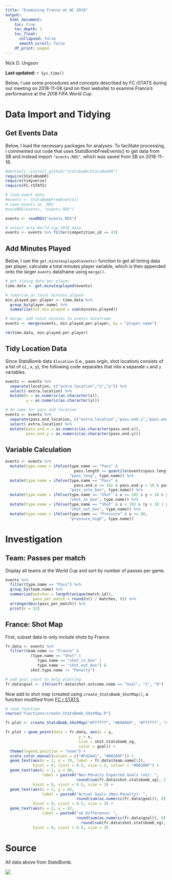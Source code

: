 ```yaml
---
title: "Examining France at WC 2018"
output:
  html_document:
    toc: true
    toc_depth: 2
    toc_float: 
      collapsed: false
      smooth_scroll: false
    df_print: paged
---
```

Nick D. Ungson

**Last updated:** `r Sys.time()`

Below, I use some procedures and concepts described by FC rSTATS during our meeting on 2018-11-08 (and on their website) to examine France's performance at the *2018 FIFA World Cup*. 

# Data Import and Tidying
## Get Events Data

Below, I load the necessary packages for analyses. To facilitate processing, I commented out code that uses StatsBombFreeEvents() to get data from SB and instead import `"events.RDS"`, which was saved from SB on 2018-11-18.

```r
#devtools::install_github("statsbomb/StatsBombR")
require(StatsBombR)
require(tidyverse)
require(FC.rSTATS)

# load event data
#events <- StatsBombFreeEvents()
# save events as .RDS
#saveRDS(events, "events.RDS")

events <- readRDS("events.RDS")

# select only World Cup 2018 data
events <- events %>% filter(competition_id == 43)
```

## Add Minutes Played
Below, I use the `get.minutesplayed(events)` function to get all timing data per player, calculate a total minutes player variable, which is then appended onto the larger `events` dataframe using `merge()`.
```r
# get timing data per player
time.data <- get.minutesplayed(events)

# sumarise as total minutes played 
min.played.per.player <- time.data %>% 
  group_by(player.name) %>% 
  summarize(tot.min.played = sum(minutes.played))

# merge: add total minutes to events dataframe 
events <- merge(events, min.played.per.player, by = "player.name")

rm(time.data, min.played.per.player)
```

## Tidy Location Data
Since StatsBomb data `$location` (i.e., pass orgin, shot location) consists of a list of c(., x, y), the following code separates that into a separate `x` and `y` variables.
```r
events <- events %>% 
  separate(location, c("extra.location","x","y")) %>% 
  select(-extra.location) %>% 
  mutate(x = as.numeric(as.character(x)), 
         y = as.numeric(as.character(y)))

# do same for pass end location
events <- events %>% 
  separate(pass.end_location, c("extra.location","pass.end.x","pass.end.y")) %>% 
  select(-extra.location) %>% 
  mutate(pass.end.x = as.numeric(as.character(pass.end.x)), 
         pass.end.y = as.numeric(as.character(pass.end.y)))
```

## Variable Calculation
```r
events <- events %>% 
  mutate(type.name = ifelse(type.name == "Pass" & 
                              pass.length >= quantile(events$pass.length, probs = c(0.95), na.rm = T), 
                            "pass_long", type.name)) %>% 
  mutate(type.name = ifelse(type.name == "Pass" & 
                              pass.end.x >= 102 & pass.end.y > 18 & pass.end.y < 62, 
                            "pass_into_box", type.name)) %>% 
  mutate(type.name = ifelse(type.name == "Shot" & x >= 102 & y > 18 & y < 62, 
                            "shot_in_box", type.name)) %>% 
  mutate(type.name = ifelse(type.name == "Shot" & x < 102 & (y < 18 | y > 62), 
                            "shot_out_box", type.name)) %>%
  mutate(type.name = ifelse(type.name == "Pressure" & x >= 80, 
                            "pressure_high", type.name))
```

# Investigation

## Team: Passes per match
Display all teams at the World Cup and sort by number of passes per game.

```r
events %>% 
  filter(type.name == "Pass") %>% 
  group_by(team.name) %>% 
  summarize(matches = length(unique(match_id)), 
            pass_per_match = round(n() / matches, 0)) %>%
  arrange(desc(pass_per_match)) %>% 
  print(n = 32)
```

## France: Shot Map

First, subset data to only include shots by France.
```r
fr.data <- events %>% 
  filter(team.name == "France" & 
           (type.name == "Shot" | 
              type.name == "shot_in_box" | 
              type.name == "shot_out_box") & 
           shot.type.name != "Penalty")

# add goal count to help plotting
fr.data$goal <- ifelse(fr.data$shot.outcome.name == "Goal", "1", "0")
```

Now add to shot map (created using `create_StatsBomb_ShotMap()`, a function modified from [FC r STATS](https://github.com/FCrSTATS/StatsBomb_WomensData/blob/master/3.CreateShotMaps.md).

```r
# read function
source("functions/create_StatsBomb_ShotMap.R")

fr.plot <- create_StatsBomb_ShotMap("#ffffff", "#A9A9A9", "#ffffff", "#000000") 

fr.plot + geom_point(data = fr.data, aes(x = y, 
                                y = x, 
                                size = shot.statsbomb_xg, 
                                color = goal)) + 
  theme(legend.position = "none") + 
  scale_color_manual(values = c("#F42A41", "#00209F")) + 
  geom_text(aes(x = 2, y = 70, label = fr.data$team.name[1]), 
            hjust = 0, vjust = 0.5, size = 5, colour = "#00209F") +
  geom_text(aes(x = 2, y = 66, 
                label = paste0("Non-Penalty Expected Goals (xG): ", 
                               round(sum(fr.data$shot.statsbomb_xg), 2))), 
            hjust = 0, vjust = 0.5, size = 3) + 
  geom_text(aes(x = 2, y = 64, 
                label = paste0("Actual Goals (Non-Penalty): ", 
                               round(sum(as.numeric(fr.data$goal)), 0))), 
            hjust = 0, vjust = 0.5, size = 3) + 
  geom_text(aes(x = 2, y = 62, 
                label = paste0("xG Difference: ", 
                               round(sum(as.numeric(fr.data$goal)), 0) - 
                                 round(sum(fr.data$shot.statsbomb_xg), 2))), 
            hjust = 0, vjust = 0.5, size = 3)
```

# Source
All data above from StatsBomb.

![](statsbomb-logo.jpg)

